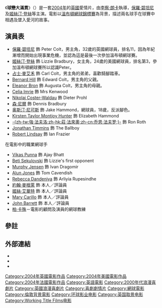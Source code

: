 {{unreferenced|time=2018-11-05T04:58:06+00:00}}
{{noteTA
|T=zh-hk:球戀大滿貫; zh-tw:網住愛情; zh-hans:温布尔登 (电影);
|G1=Show
|G2=Movie
|1=zh-hk:球戀大滿貫; zh-tw:網住愛情; zh-hans:温布尔登;}}
{{Infobox film
|name           = 球戀大滿貫
| hk_name = 球戀大滿貫
| cn_name = 温布尔登
| tw_name = 網住愛情
| original_name = Wimbledon
|image          = Wimbledon poster.jpg
|caption        = 電影海報
|director       = [[李察·朗卡|李察·朗卡]]（{{link-en|Richard Loncraine|Richard Loncraine}}）
|writer         = [[Adam_Brooks_(filmmaker)|Adam Brooks]]<br>Jennifer Flackett<br>[[Mark_Levin_(director)|Mark Levin]]
|starring       = {{plainlist |
*[[保羅·碧坦尼|保羅·碧坦尼]]
*[[姬絲汀·登絲|姬絲汀·登絲]]
*[[森·尼爾|森·尼爾]]
*[[莊·法來奧|-{zh-tw:強·法夫洛;zh-hk:莊·法來奧;zh-cn:乔恩·法夫罗;}-]]
}}
|producer       = [[添·貝雲|添·貝雲]]<br>[[艾力·費拿|艾力·費拿]]<br>[[Liza_Chasin|Liza Chasin]]<br>Mary Richards
|music          = [[Edward_Shearmur|Edward Shearmur]]
|editing        = [[Humphrey_Dixon|Humphrey Dixon]]
|cinematography = [[Darius_Khondji|Darius Khondji]]
|studio         = [[StudioCanal|StudioCanal]]<br>[[Working_Title_Films|Working Title Films]]
|distributor    = [[环球影业|环球影业]]
|budget         = $3千1百萬
|gross          = $41,512,007
|released       = {{film date|2004|9|17|英國}}
|runtime        = 98分鐘
|country        = [[英國電影|英國]]<br>[[法國電影|法國]]
|language       = 英語
}}
《'''球戀大滿貫'''》（{{lang-en|''Wimbledon''}}）是一套[[2004年電影|2004年]]的[[英國電影|英國]]愛情片，由[[李察·朗卡|李察·朗卡]]執導，[[保羅·碧坦尼|保羅·碧坦尼]]及[[姬絲汀·登絲|姬絲汀·登絲]]等主演。電影以[[溫布頓網球錦標賽|溫布頓網球錦標賽]]為背景，描述兩名球手在球賽中相遇及墜入愛河的故事。

==演員表==
* [[保羅·碧坦尼|保羅·碧坦尼]] 飾 Peter Colt，男主角，32歲的英國網球員，排名11，因為年紀漸增而開始出現事業危機，並認為這是最後一次參加溫布頓網球賽。
* [[姬絲汀·登絲|姬絲汀·登絲]] 飾 Lizzie Bradbury，女主角，24歲的美國網球員，排名第3，參加溫布頓網球賽所以認識Peter。
* [[占士·麥艾禾|占士·麥艾禾]] 飾 Carl Colt，男主角的弟弟，喜歡騎腳踏車。
* [[Bernard_Hill|Bernard Hill]] 飾 Edward Colt，男主角的父親。
* [[Eleanor_Bron|Eleanor Bron]] 飾 Augusta Colt，男主角的母親。
* [[Celia_Imrie|Celia Imrie]] 飾 Mrs Kenwood
* [[Nikolaj_Coster-Waldau|Nikolaj Coster-Waldau]] 飾 Dieter Prohl
* [[森·尼爾|森·尼爾]] 飾 Dennis Bradbury
* [[奥斯汀·尼可斯|奥斯汀·尼可斯]] 飾 Jake Hammond，網球員，18歲，反派腳色。
* [[Kirsten_Taylor_Montjoy_Hunter|Kirsten Taylor Montjoy Hunter]] 飾 Elizabeth Hammond
* [[莊·法來奧|-{zh-tw:強·法夫洛;zh-hk:莊·法來奧;zh-cn:乔恩·法夫罗;}-]] 飾 Ron Roth
* [[Jonathan_Timmins|Jonathan Timmins]] 飾 The Ballboy
* [[Robert_Lindsay_(actor)|Robert Lindsay]] 飾 Ian Frazier

;在電影中的職業網球手
* [[Vikas_Punna|Vikas Punna]] 飾 Ajay Bhatt
* [[Beti_Sekulovski|Beti Sekulovski]] 飾 Lizzie's first opponent
* [[Murphy_Jensen|Murphy Jensen]] 飾 Ivan Dragomir
* [[Alun_Jones_(tennis)|Alun Jones]] 飾 Tom Cavendish
* [[Rebecca_Dandeniya|Rebecca Dandeniya]] 飾 Arliyia Rupesindhe
* [[約翰·麥根萊|約翰·麥根萊]] 飾 本人／評論員
* [[姬絲·艾華特|姬絲·艾華特]] 飾 本人／評論員
* [[Mary_Carillo|Mary Carillo]] 飾 本人／評論員
* [[John_Barrett_(tennis)|John Barrett]] 飾 本人／評論員
* [[柏·卡殊|柏·卡殊]]－電影的顧問及演員的網球教練

==參註==
{{Reflist}}

==外部連結==
*{{IMDB title|0360201|球戀大滿貫}}
*{{rotten-tomatoes|wimbledon|球戀大滿貫}}
*{{mojo title|wimbledon|球戀大滿貫}}

<!---{{Richard Loncraine}}
{{Mark Levin}}
{{Use British English|date=August 2010}}
{{Use dmy dates|date=August 2010}}--->

{{DEFAULTSORT:Wimbledon}}
[[Category:2004年英國電影作品|Category:2004年英國電影作品]]
[[Category:2004年美國電影作品|Category:2004年美國電影作品]]
[[Category:2004年法國電影作品|Category:2004年法國電影作品]]
[[Category:英語電影|Category:英語電影]]
[[Category:2000年代浪漫喜劇片|Category:2000年代浪漫喜劇片]]
[[Category:英國浪漫喜劇片|Category:英國浪漫喜劇片]]
[[Category:喜劇劇情片|Category:喜劇劇情片]]
[[Category:網球電影|Category:網球電影]]
[[Category:倫敦背景電影|Category:倫敦背景電影]]
<!---[[Category:Films_shot_in_the_United_Kingdom|Category:Films shot in the United Kingdom]]
[[Category:StudioCanal_films|Category:StudioCanal films]]
[[Category:Working_Title_films|Category:Working Title films]]--->
[[Category:环球影业电影|Category:环球影业电影]]
[[Category:英国取景电影|Category:英国取景电影]]
[[Category:Working_Title_Films电影|Category:Working Title Films电影]]